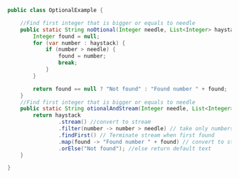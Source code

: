 ```java
public class OptionalExample {

    //Find first integer that is bigger or equals to needle
    public static String noOtional(Integer needle, List<Integer> haystack) {
        Integer found = null;
        for (var number : haystack) {
            if (number > needle) {
                found = number;
                break;
            }
        }

        return found == null ? "Not found" : "Found number " + found;
    }
    //Find first integer that is bigger or equals to needle
    public static String otionalAndStream(Integer needle, List<Integer> haystack) {
        return haystack
                .stream() //convert to stream
                .filter(number -> number > needle) // take only numbers > needle
                .findFirst() // Terminate stream when first found
                .map(found -> "Found number " + found) // convert to string if number present
                .orElse("Not found"); //else return default text
    }

}

```